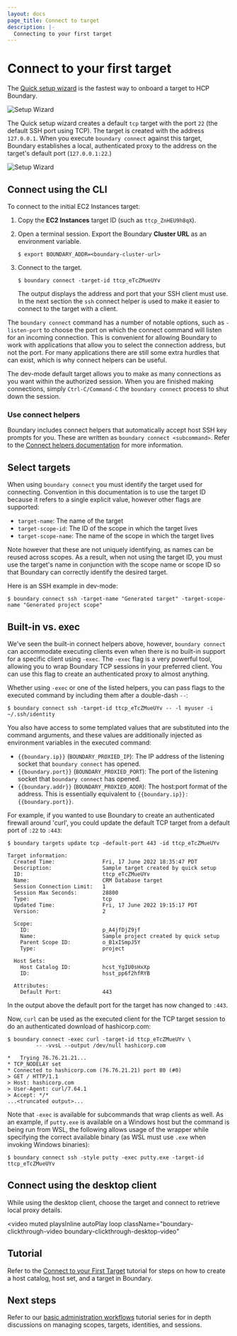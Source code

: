 ```yaml
---
layout: docs
page_title: Connect to target
description: |-
  Connecting to your first target
---
```


# Connect to your first target

The [Quick setup
wizard](/boundary/docs/getting-started/deploy-and-login#login-to-hcp-boundary)
is the fastest way to onboard a target to HCP Boundary.

![Setup Wizard](/img/setup-wizard-address-target.png)

The Quick setup wizard creates a default `tcp` target with the port `22` (the default SSH port using TCP).
The target is created with the address `127.0.0.1`.
When you execute `boundary connect` against this target, Boundary establishes a local, authenticated proxy to the address on the target's default port (`127.0.0.1:22`.)

![Setup Wizard](/img/quick-start-targets.png)

## Connect using the CLI

To connect to the initial EC2 Instances target:

1. Copy the **EC2 Instances** target ID (such as `ttcp_ZnHEU9h8qX`).

1. Open a terminal session. Export the Boundary **Cluster URL** as an environment
   variable.

    ```shell-session
    $ export BOUNDARY_ADDR=<boundary-cluster-url>
    ```

1. Connect to the target.

    ```shell-session
    $ boundary connect -target-id ttcp_eTcZMueUYv
    ```

    The output displays the address and port that your SSH client must use.
    In the next section the `ssh` connect helper is used to make it easier to connect to the target with a client.

The `boundary connect` command has a number of notable options, such as
`-listen-port` to choose the port on which the connect command will listen for
an incoming connection. This is convenient for allowing Boundary to work with
applications that allow you to select the connection address, but not the port.
For many applications there are still some extra hurdles that can exist, which
is why connect helpers can be useful.

The dev-mode default target allows you to make as many connections as you want
within the authorized session. When you are finished making connections, simply
`Ctrl-C/Command-C` the `boundary connect` process to shut down the session.

### Use connect helpers

Boundary includes connect helpers that automatically accept host SSH key prompts
for you. These are written as `boundary connect <subcommand>`.
Refer to the [Connect helpers documentation](/boundary/docs/concepts/connection-workflows/connect-helpers) for more information.

## Select targets

When using `boundary connect` you must identify the target used for connecting.
Convention in this documentation is to use the target ID because it refers to a
single explicit value, however other flags are supported:

- `target-name`: The name of the target
- `target-scope-id`: The ID of the scope in which the target lives
- `target-scope-name`: The name of the scope in which the target lives

Note however that these are not uniquely identifying, as names can be reused
across scopes. As a result, when not using the target ID, you must use the
target's name in conjunction with the scope name or scope ID so that Boundary
can correctly identify the desired target.

Here is an SSH example in dev-mode:

```shell-session
$ boundary connect ssh -target-name "Generated target" -target-scope-name "Generated project scope"
```

## Built-in vs. exec

We've seen the built-in connect helpers above, however, `boundary connect`
can accommodate executing clients even when there is no built-in support
for a specific client using `-exec`. The `-exec` flag is a very powerful
tool, allowing you to wrap Boundary TCP sessions in your preferred
client. You can use this flag to create an authenticated proxy to almost
anything.

Whether using `-exec` or one of the listed helpers, you can pass flags to the
executed command by including them after a double-dash `--`:

```shell-session
$ boundary connect ssh -target-id ttcp_eTcZMueUYv -- -l myuser -i ~/.ssh/identity
```

You also have access to some templated values that are substituted into the
command arguments, and these values are additionally injected as environment
variables in the executed command:

- `{{boundary.ip}}` (`BOUNDARY_PROXIED_IP`): The IP address of the listening
  socket that `boundary connect` has opened.
- `{{boundary.port}}` (`BOUNDARY_PROXIED_PORT`): The port of the listening
  socket that `boundary connect` has opened.
- `{{boundary.addr}}` (`BOUNDARY_PROXIED_ADDR`): The host:port format of the
  address. This is essentially equivalent to `{{boundary.ip}}:{{boundary.port}}`.

For example, if you wanted to use Boundary to create an authenticated firewall
around 'curl', you could update the default TCP target from a default port
of `:22` to `:443`:

```shell-session
$ boundary targets update tcp -default-port 443 -id ttcp_eTcZMueUYv

Target information:
  Created Time:               Fri, 17 June 2022 18:35:47 PDT
  Description:                Sample target created by quick setup
  ID:                         ttcp_eTcZMueUYv
  Name:                       CRM Database target
  Session Connection Limit:   1
  Session Max Seconds:        28800
  Type:                       tcp
  Updated Time:               Fri, 17 June 2022 19:15:17 PDT
  Version:                    2

  Scope:
    ID:                       p_A4jfDjZ9jf
    Name:                     Sample project created by quick setup
    Parent Scope ID:          o_B1xISmpJ5Y
    Type:                     project

  Host Sets:
    Host Catalog ID:          hcst_YgIU0sHxXp
    ID:                       hsst_pp6f2hfRYB

  Attributes:
    Default Port:             443
```

In the output above the default port for the target has now changed to `:443`.

Now, `curl` can be used as the executed client for the TCP target session to do
an authenticated download of hashicorp.com:

```shell-session
$ boundary connect -exec curl -target-id ttcp_eTcZMueUYv \
         -- -vvsL --output /dev/null hashicorp.com

*   Trying 76.76.21.21...
* TCP_NODELAY set
* Connected to hashicorp.com (76.76.21.21) port 80 (#0)
> GET / HTTP/1.1
> Host: hashicorp.com
> User-Agent: curl/7.64.1
> Accept: */*
...<truncated output>...
```

Note that `-exec` is available for subcommands that wrap clients as well. As an
example, if `putty.exe` is available on a Windows host but the command is being
run from WSL, the following allows usage of the wrapper while specifying the
correct available binary (as WSL must use `.exe` when invoking Windows binaries):

```shell-session
$ boundary connect ssh -style putty -exec putty.exe -target-id ttcp_eTcZMueUYv
```

## Connect using the desktop client

While using the desktop client, choose the target and connect to retrieve local
proxy details.

<video
  muted
  playsInline
  autoPlay
  loop
  className="boundary-clickthrough-video boundary-clickthrough-desktop-video"
>
  <source
    type="video/mp4"
    src="https://www.datocms-assets.com/2885/1613612836-boundary-desktop-clickthrough-connect-target-v1-0-0.mp4"
  />
</video>

## Tutorial

Refer to the [Connect to your First Target](/boundary/tutorials/hcp-getting-started/hcp-getting-started-connect) tutorial for steps on how to create a host catalog, host set, and a target in Boundary.

## Next steps

Refer to our [basic administration
workflows](/boundary/tutorials/hcp-administration) tutorial series
for in depth discussions on managing scopes, targets, identities, and sessions.
